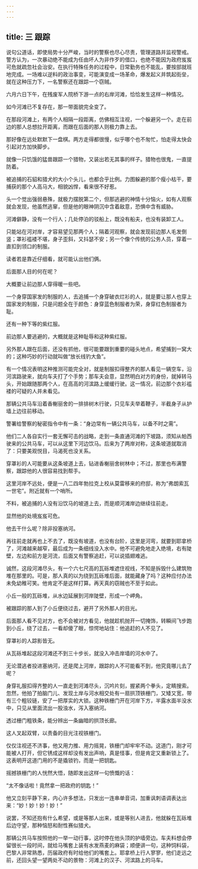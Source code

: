 ```yaml
---
---
---
```

title: 三 跟踪
---





说句公道话，即使局势十分严峻，当时的警察也尽心尽责，管理道路并监视警戒。警方认为，一次暴动绝不能成为任由坏人为非作歹的借口，也绝不能因为政府岌岌可危就疏忽社会治安。在执行特殊任务的过程中，日常勤务也不能乱，要按部就班地完成。一场难以逆料的政治事变，可能演变成一场革命，爆发起义并筑起街垒，就在这种压力下，一名警察还在跟踪一个窃贼。

六月六日下午，在残废军人院桥下游一点的右岸河滩，恰恰发生这样一种情况。

如今河滩已不复存在，那一带面貌完全变了。

在那段河滩上，有两个人相隔一段距离，仿佛相互注视，一个躲避另一个。走在前边的那人总想拉开距离，而跟在后面的那人则极力靠上去。

那好像在远处默默下一盘棋。两方走得都很慢，似乎哪个也不匆忙，怕走得太快会引起对方加快脚步。

就像一只饥饿的猛兽跟踪一个猎物，又装出若无其事的样子。猎物也很鬼，一直提防着。

被追捕的石貂和猎犬的大小个头儿，也都合乎比例。力图躲避的那个瘦小枯干，要捕获的那个人高马大，相貌凶悍，看来很不好惹。

头一个觉出强弱悬殊，就极力摆脱第二个，但那逃避的神情十分恼火，如有人观察就会发现，他虽然逃窜，但是他的眼神阴沉中含着敌意，恐惧中含有威胁。

河滩僻静，没有一个行人；几处停泊的驳船上，既没有船夫，也没有装卸工人。

只能站在河对岸，才容易望见那两个人；隔着河观察，就会发现前边那人毛发倒竖；罩衫褴褛不堪，身子歪斜，又抖瑟不安；另一个像个传统的公务人员，穿着一直扣到领口的制服。

读者若是靠近仔细看，就可能认出他们俩。

后面那人目的何在呢？

大概要让前边那人穿得暖一些吧。

一个身穿国家发的制服的人，去追捕一个身穿破衣烂衫的人，就是要让那人也穿上国家发的制服，只是问题全在于颜色：身穿蓝色制服者为荣，身穿红色制服者为耻。

还有一种下等的紫红服。

前边那人要逃避的，大概就是这种耻辱和这种紫红服。

另外那人跟在后面，还没有抓他，很可能要跟到重要的碰头地点，希望捕到一窝大的；这种巧妙的行动就叫做“放长线钓大鱼”。

有一个情况表明这种推测可能完全对，就是制服扣得整齐的那人看见一辆空车，沿河滨路驶来，就向车夫打了个手势；那车夫会意，显然明白对方的身份，就掉转马头，开始跟随那两个人，在高高的河滨路上缓缓行驶。这一情况，前边那个衣衫褴褛的可疑的人并未看见。

那辆公共马车沿着香榭丽舍的一排排树木行驶，只见车夫举着鞭子，半截身子从护墙上边往前移动。

警署给警察的秘密指令中有一条：“身边常有一辆公共马车，以备不时之需”。

他们二人各自实行一套无懈可击的战略，走到一条直通河滩的下坡路，须知从帕西驶来的公共马车，可以从这里下河边饮马。后来为了两岸对称，这条坡道就取消了：只要美观悦目，马渴死也没关系。

穿罩衫的人可能要从这条坡道上去，钻进香榭丽舍树林中；不过，那里也布满警察，跟踪他的人很容易找到帮手。

这里河岸不远处，便是一八二四年勃拉克上校从莫雷移来的府邸，称为“弗朗索瓦一世宅”。附近就有一个哨所。

不料，被追捕的人没有沿饮马的坡道上去，而是顺河滩岸边继续往前走。

显然他的处境岌岌可危。

他去干什么呢？除非投塞纳河。

再往前走就再也上不去了，既没有坡道，也没有台阶，这里是河弯，就要到耶拿桥了，河滩越来越窄，最后成为一条细线没入水中。他不可避免地走入绝境，右有陡壁，左边和前方是河流，后面又有警察追赶，可以说插翅难逃。

诚然，这段河滩尽头，有一个六七尺高的瓦砾堆遮住视线，不知是拆毁什么建筑物堆在那里的。可是，那人真的以为绕到瓦砾堆后面，就能藏身了吗？这种应付办法未免幼稚可笑。他肯定不是这样打算。再天真的窃贼也不至于如此。

小丘一般的瓦砾堆，从水边延展到河岸陡壁，形成一个岬角。

被跟踪的那人到了小丘便绕过去，避开了另外那人的目光。

后面那人看不见对方，也不会被对方看见，他就趁机抛开一切掩饰，转瞬间飞步跑到小丘，绕了过去，一看却傻了眼，惊愕地站住：他追赶的人不见了。

穿罩衫的人踪影皆无。

从瓦砾堆起这段河滩还不到三十步长，就没入冲击岸墙的河水中了。

无论潜逃者投进塞纳河，还是爬上河岸，跟踪的人不可能看不到，他究竟哪儿去了呢？

身穿礼服扣得齐整的人一直走到河滩尽头，沉吟片刻，握紧两个拳头，定睛搜索。忽然，他拍了拍脑门儿、发现土岸与河水相交处有一扇拱顶铁栅门，又矮又宽，带有三个粗铰链，安了一把厚实的大锁。这种铁栅门开在河岸下方，半露水面半没水中，只见从里面流出一股浊水，泻入塞纳河。

透过栅门粗铁条，能分辨出一条幽暗的拱顶长廊。

这人叉起双臂，以责备的目光注视铁栅门。

仅仅注视还不济事，他又用力推、用力摇晃，铁栅门却牢牢不动。这道门，刚才可能被人打开，但它锈成这样却没有发出声响，真是怪事，但是肯定又重新锁上了。这表明开这道门用的不是撬锁钓，而是一把钥匙。

摇撼铁栅门的人恍然大悟，随即发出这样一句愤慨的话：

“太不像话啦！竟然拿一把政府的钥匙！”

他又立刻平静下来，内心许多想法，只发出一连串单音词，加重讽刺语调表达出来：“妙！妙！妙！妙！”

说罢，不知还抱有什么希望，或是等那人出来，或是等别人进去，他就躲在瓦砾堆后边守望，那种恼怒和耐性赛似猎犬。

那辆公共马车按照他的一举一动行事，这时停在他头顶的护墙旁边。车夫料想会停留很长一段时间，就给马嘴套上装有水发燕麦的麻袋；顺便讲一句，这种饲料袋，巴黎人非常熟悉，历届政府有时给他们的嘴套上。耶拿桥上行人寥寥，他们走远之前，还回头望一望两处不动的景物：河滩上的汉子、河滨路上的马车。